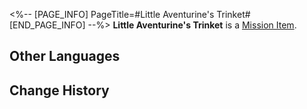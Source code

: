 <%-- [PAGE_INFO]
PageTitle=#Little Aventurine's Trinket#
[END_PAGE_INFO] --%>
{{Item Infobox
|id          = 140464
|image       = Item Little Aventurine's Trinket.png{{subst:void|<!--$UPLOAD:<<SpriteOutput/ItemFigures/140464.png>-<Item Little Aventurine's Trinket.png>-<Item Icons>>-->}}
|type        = Mission Item
|invCategory = Missions
|rarity      = 3
|effect      = 
|description = 
}}
'''Little Aventurine's Trinket''' is a [[Mission Item]].

==Other Languages==
{{Other Languages
|en   = Little Aventurine's Trinket
|zhs  = 小砂金的饰品
|zht  = 小砂金的飾品
|ja   = 小アベンチュリンのアクセサリー
|ko   = 어린 어벤츄린의 장신구
|es   = Baratija del pequeño Aventurino
|fr   = Petite babiole d'Aventurine
|ru   = Амулет маленького Авантюрина
|th   = เครื่องประดับของ Aventurine
|vi   = Trang Sức Của Aventurine Bé Nhỏ
|de   = Schmuckstück des kleinen Aventurin
|id   = Aksesoris Aventurine Kecil
|pt   = Pequeno Amuleto de Aventurine
}}

==Change History==
{{Change History|2.1}}